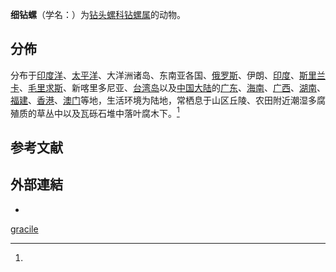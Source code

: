 {{Speciesbox
| genus = Opeas
| species = gracile
| authority = (Hutton, 1834){{r|id11004}}
}}

'''细钻螺'''（学名：''{{lang|la|Opeas gracile}}''）为[[钻头螺科|钻头螺科]][[钻螺属|钻螺属]]的动物{{r|id11004}}。

==分佈==
分布于[[印度洋|印度洋]]、[[太平洋|太平洋]]、大洋洲诸岛、东南亚各国、[[俄罗斯|俄罗斯]]、伊朗、[[印度|印度]]、[[斯里兰卡|斯里兰卡]]、[[毛里求斯|毛里求斯]]、新喀里多尼亚、[[台湾岛|台湾岛]]以及[[中国大陆|中国大陆]]的[[广东|广东]]、[[海南|海南]]、[[广西|广西]]、[[湖南|湖南]]、[[福建|福建]]、[[香港|香港]]、[[澳门|澳门]]等地，生活环境为陆地，常栖息于山区丘陵、农田附近潮湿多腐殖质的草丛中以及瓦砾石堆中落叶腐木下。<ref name='id11004'/>

== 参考文献 ==
{{reflist |refs=
<ref name='id11004'>{{cite web
| url=http://www.bioinfo.cn/db05/BjdwSpecies.php?action=view&id=11004 | deadurl =yes
| archive-url=https://web.archive.org/web/20160305062100/http://www.bioinfo.cn/db05/BjdwSpecies.php?action=view&id=11004
| title =细钻螺 | work =《中国动物物种编目数据库》
| publisher =中国科学院微生物研究所| author =中国科学院动物研究所
| access-date =2009-04-28| archive-date =2016-03-05}}</ref>
}}

==外部連結==
*{{Wikispecies-inline|Opeas gracile}}
{{Taxonbar}}

[[Category:钻螺属|gracile]]


{{软体动物小作品}}